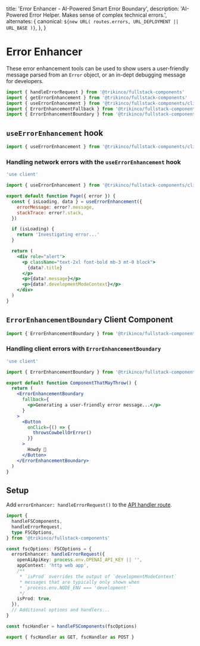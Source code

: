 
  title: 'Error Enhancer - AI-Powered Smart Error Boundary',
  description:
    'AI-Powered Error Helper. Makes sense of complex technical errors.',
  alternates: {
    canonical: `${new URL(
      routes.errors,
      URL_DEPLOYMENT || URL_BASE
    )}`,
  },
}

# Error Enhancer

These error enhancement tools can be used to show users a user-friendly message parsed from an `Error` object, or an in-dept debugging message for developers.

```jsx
import { handleErrorRequest } from '@trikinco/fullstack-components'
import { getErrorEnhancement } from '@trikinco/fullstack-components'
import { useErrorEnhancement } from '@trikinco/fullstack-components/client'
import { ErrorEnhancementFallback } from '@trikinco/fullstack-components/client'
import { ErrorEnhancementBoundary } from '@trikinco/fullstack-components/client'
```

## `useErrorEnhancement` hook

```jsx
import { useErrorEnhancement } from '@trikinco/fullstack-components/client'
```

### Handling network errors with the `useErrorEnhancement` hook

<ErrorHTTPPreview
  status={400}
  label="Live Example · HTTP `400 Bad Request`"
/>

<ErrorHTTPPreview
  status={401}
  label="Live Example · HTTP `401 Unauthorized`"
/>

<ErrorHTTPPreview
  status={403}
  label="Live Example · HTTP `403 Forbidden`"
/>

<ErrorHTTPPreview
  status={404}
  label="Live Example · HTTP `404 Not Found`"
/>

<ErrorHTTPPreview
  status={500}
  label="Live Example · HTTP `500 Internal Server Error`"
/>

<ErrorHTTPPreview
  status={503}
  label="Live Example · HTTP `503 Service Unavailable`"
/>

```jsx
'use client'

import { useErrorEnhancement } from '@trikinco/fullstack-components/client'

export default function Page({ error }) {
  const { isLoading, data } = useErrorEnhancement({
    errorMessage: error?.message,
    stackTrace: error?.stack,
  })

  if (isLoading) {
    return 'Investigating error...'
  }

  return (
    <div role="alert">
      <p className="text-2xl font-bold mb-3 mt-0 block">
        {data?.title}
      </p>
      <p>{data?.message}</p>
      <p>{data?.developmentModeContext}</p>
    </div>
  )
}
```

## `ErrorEnhancementBoundary` Client Component

```jsx
import { ErrorEnhancementBoundary } from '@trikinco/fullstack-components/client'
```

### Handling client errors with `ErrorEnhancementBoundary`

<ClientErrors />

```jsx
'use client'

import { ErrorEnhancementBoundary } from '@trikinco/fullstack-components/client'

export default function ComponentThatMayThrow() {
  return (
    <ErrorEnhancementBoundary
      fallback={
        <p>Generating a user-friendly error message...</p>
      }
    >
      <Button
        onClick={() => {
          throwsCowbellOrError()
        }}
      >
        Howdy 🤠
      </Button>
    </ErrorEnhancementBoundary>
  )
}
```

## Setup

Add `errorEnhancer: handleErrorRequest()` to the [API handler route](/docs/get-started/#setup).

```ts title="app/api/fsutils/[...fscomponents]/route.ts"
import {
  handleFSComponents,
  handleErrorRequest,
  type FSCOptions,
} from '@trikinco/fullstack-components'

const fscOptions: FSCOptions = {
  errorEnhancer: handleErrorRequest({
    openAiApiKey: process.env.OPENAI_API_KEY || '',
    appContext: 'http web app',
    /**
     * `isProd` overrides the output of `developmentModeContext`
     * messages that are typically only shown when
     * `process.env.NODE_ENV === 'development'`
     */
    isProd: true,
  }),
  // Additional options and handlers...
}

const fscHandler = handleFSComponents(fscOptions)

export { fscHandler as GET, fscHandler as POST }
```
